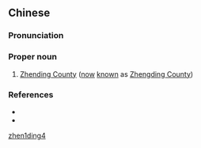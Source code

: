 ==Chinese==
{{zh-forms}}

===Pronunciation===
{{zh-pron
|m=Zhēndìng
|cat=pn
}}

===Proper noun===
{{zh-proper noun}}

# {{lb|zh|archaic}} [[w:Zhengding County|Zhending County]] ([[now]] [[known]] as [[w:Zhengding County|Zhengding County]])

===References===
* {{pedialite|Zhengding County}}
* {{pedialite|正定县|lang=zh}}

[[Category:Mandarin archaic terms|zhen1ding4]]